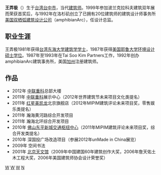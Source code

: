 '''王弄极'''（{{bd|1958年|3月19日|2015年|10月4日|catIdx=Wang}}）生于[[台湾|台湾]][[台中市|台中市]]，当代[[建筑师|建筑师]]。1999年参加波兰克拉科夫建筑双年展而荣获首奖后，与1992年在洛杉矶创立了已拥有20位建筑师的建筑设计师事务所[[美国双栖弧建筑设计公司|美国双栖弧建筑设计公司]]（amphibianArc），任设计总监。

==职业生涯==

王弄极1981年获得[[台湾|台湾]][[東海大學_(台灣)|东海大学]][[建筑学|建筑学]][[学士|学士]]，1987年获得[[美国|美国]][[耶鲁大学|耶鲁大学]][[环境设计|环境设计]][[硕士学位|硕士学位]]。1987年至1993年在Tai Soo Kim Partners工作，1992年创办amphibianArc建筑事务所，美国[[加州|加州]]注册建筑师。

==作品==
* 2012年 [[中联重科|中联重科]]总部大楼
* 2011年 [[中联重科|中联重科]]展示中心（2012年世界建筑节未来项目文化类提名）
* 2011年 [[红星美凯龙|红星美凯龙]]北京旗舰店（2012年MIPIM建筑评论未来项目奖，零售娱乐类提名）
* 2011年 瀚海黄河路综合开发项目
* 2011年 瀚海北环综合开发项目
* 2010年 [[佛山东平新城交通枢纽中心|佛山东平新城交通枢纽中心]]（2011年MIPIM建筑评论未来项目奖，综合开发类提名）
* 2010年 深国投广场改造项目（参展2012年unMade in China展览）
* 2009年 空间书法
* 2001年 [[北京天文馆|北京天文馆]]（2009年中国建国60年建筑创作大奖，2006年詹天佑土木工程大奖，2006年美国建筑师协会设计荣誉奖）

[[Category:美国建筑师|W]]
[[Category:台中市人|W]]
[[Category:東海大學校友_(台灣)|W]]
[[Category:王姓|N]]